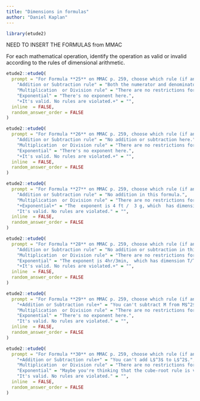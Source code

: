 ```yaml
---
title: "Dimensions in formulas"
author: "Daniel Kaplan"
---
```


```r
library(etude2)
```

NEED TO INSERT THE FORMULAS from MMAC

For each mathematical operation, identify the operation as valid or invalid according to the rules of dimensional arithmetic.



```r
etude2::etudeQ(
  prompt = "For Formula **25** on MMAC p. 259, choose which rule (if any) is violated.",
    "Addition or Subtraction rule" = "Both the numerator and denominator are valid subtractions, with dimension L and T respectively.",
    "Multiplication  or Division rule" = "There are no restrictions for multiplication and division, so a formula can hardly violate them!",
    "Exponential" = "There's no exponent here.",
    "+It's valid. No rules are violated.+" = "",
  inline  = FALSE,
  random_answer_order = FALSE
)
```


```r
etude2::etudeQ(
  prompt = "For Formula **26** on MMAC p. 259, choose which rule (if any) is violated.",
    "Addition or Subtraction rule" = "No addition or subtraction here.",
    "Multiplication  or Division rule" = "There are no restrictions for multiplication and division, so a formula can hardly violate them!",
    "Exponential" = "There's no exponent here.",
    "+It's valid. No rules are violated.+" = "",
  inline  = FALSE,
  random_answer_order = FALSE
)
```

```r
etude2::etudeQ(
  prompt = "For Formula **27** on MMAC p. 259, choose which rule (if any) is violated.",
    "Addition or Subtraction rule" = "No addition in this formula.",
    "Multiplication  or Division rule" = "There are no restrictions for multiplication and division, so a formula can hardly violate them!",
    "+Exponential+" = "The  exponent is 4 ft /  3 g, which  has dimension L / M.  Exponents must *always* have dimension [1].",
    "It's valid. No rules are violated." = "",
  inline  = FALSE,
  random_answer_order = FALSE
)
```

```r
etude2::etudeQ(
  prompt = "For Formula **28** on MMAC p. 259, choose which rule (if any) is violated.",
    "Addition or Subtraction rule" = "No addition or subtraction in this formula.",
    "Multiplication  or Division rule" = "There are no restrictions for multiplication and division, so a formula can hardly violate them!",
    "Exponential" = "The exponent is 4hr/3min,  which has dimension T/T = [1]. So the rule is satisfied.",
    "+It's valid. No rules are violated.+" = "",
  inline  = FALSE,
  random_answer_order = FALSE
)
```

```r
etude2::etudeQ(
  prompt = "For Formula **29** on MMAC p. 259, choose which rule (if any) is violated.",
    "+Addition or Subtraction rule+" = "You can't subtract M from M$^2$. (Strictly speaking, lbs has dimension of force, $M L^2 / T^2$, but you can't subtract force from M$^2$ either.",
    "Multiplication  or Division rule" = "There are no restrictions for multiplication and division, so a formula can hardly violate them!",
    "Exponential" = "There's no exponent here.",
    "It's valid. No rules are violated." = "",
  inline  = FALSE,
  random_answer_order = FALSE
)
```

```r
etude2::etudeQ(
  prompt = "For Formula **30** on MMAC p. 259, choose which rule (if any) is violated.",
    "+Addition or Subtraction rule+" = "You can't add L$^3$ to L$^2$.",
    "Multiplication  or Division rule" = "There are no restrictions for multiplication and division, so a formula can hardly violate them!",
    "Exponential" = "Maybe you're thinking that the cube-root rule is violated, but since the  quantity in the cube root is invalid, the root doesn't do anything additionally wrong.",
    "It's valid. No rules are violated." = "",
  inline  = FALSE,
  random_answer_order = FALSE
)
```
